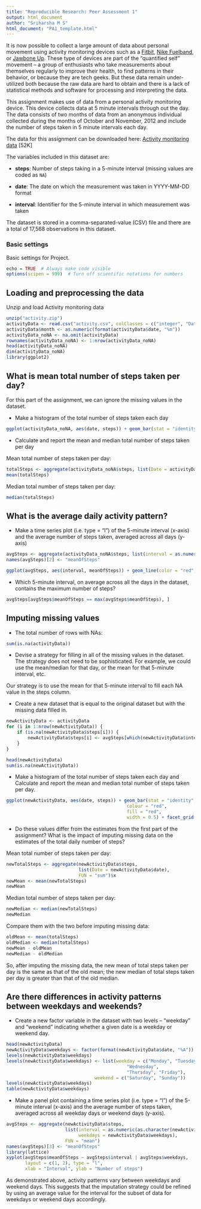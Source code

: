 ```yaml
---
title: "Reproducible Research: Peer Assessment 1"
output: html_document
author: "Sriharsha M S"
html_document: "PA1_template.html"
---
```


It is now possible to collect a large amount of data about personal
movement using activity monitoring devices such as a
[Fitbit](http://www.fitbit.com), [Nike
Fuelband](http://www.nike.com/us/en_us/c/nikeplus-fuelband), or
[Jawbone Up](https://jawbone.com/up). These type of devices are part of
the "quantified self" movement -- a group of enthusiasts who take
measurements about themselves regularly to improve their health, to
find patterns in their behavior, or because they are tech geeks. But
these data remain under-utilized both because the raw data are hard to
obtain and there is a lack of statistical methods and software for
processing and interpreting the data.

This assignment makes use of data from a personal activity monitoring
device. This device collects data at 5 minute intervals through out the
day. The data consists of two months of data from an anonymous
individual collected during the months of October and November, 2012
and include the number of steps taken in 5 minute intervals each day.

The data for this assignment can be downloaded here: [Activity monitoring data](https://d396qusza40orc.cloudfront.net/repdata%2Fdata%2Factivity.zip) [52K]

The variables included in this dataset are:

* **steps**: Number of steps taking in a 5-minute interval (missing
    values are coded as `NA`)

* **date**: The date on which the measurement was taken in YYYY-MM-DD
    format

* **interval**: Identifier for the 5-minute interval in which
    measurement was taken

The dataset is stored in a comma-separated-value (CSV) file and there
are a total of 17,568 observations in this
dataset.


### Basic settings
Basic settings for Project.
```r
echo = TRUE  # Always make code visible
options(scipen = 999)  # Turn off scientific notations for numbers
```

## Loading and preprocessing the data
Unzip and load Activity monitoring data 
```r
unzip("activity.zip")
activityData <- read.csv("activity.csv", colClasses = c("integer", "Date", "factor"))
activityData$month <- as.numeric(format(activityData$date, "%m"))
activityData_noNA <- na.omit(activityData)
rownames(activityData_noNA) <- 1:nrow(activityData_noNA)
head(activityData_noNA)
dim(activityData_noNA)
library(ggplot2)
```


## What is mean total number of steps taken per day?
For this part of the assignment, we can ignore the missing values in the dataset.

* Make a histogram of the total number of steps taken each day
```r
ggplot(activityData_noNA, aes(date, steps)) + geom_bar(stat = "identity", colour = "red", fill = "red", width = 0.5) + facet_grid(. ~ month, scales = "free") + labs(title = "Histogram of Total Number of Steps Taken Each Day", x = "Date", y = "Total number of steps")
```

* Calculate and report the mean and median total number of steps taken per day

Mean total number of steps taken per day:
```r
totalSteps <- aggregate(activityData_noNA$steps, list(Date = activityData_noNA$date), FUN = "sum")$x
mean(totalSteps)
```
Median total number of steps taken per day:
```r
median(totalSteps)
```


## What is the average daily activity pattern?
* Make a time series plot (i.e. type = "l") of the 5-minute interval (x-axis) and the average number of steps taken, averaged across all days (y-axis)

```r
avgSteps <- aggregate(activityData_noNA$steps, list(interval = as.numeric(as.character(activityData_noNA$interval))), FUN = "mean")
names(avgSteps)[2] <- "meanOfSteps"

ggplot(avgSteps, aes(interval, meanOfSteps)) + geom_line(color = "red", size = 0.6) + labs(title = "Time Series Plot of the 5-minute Interval", x = "5-minute intervals", y = "Average Number of Steps Taken")
```

* Which 5-minute interval, on average across all the days in the dataset, contains the maximum number of steps?
```r
avgSteps[avgSteps$meanOfSteps == max(avgSteps$meanOfSteps), ]
```

## Imputing missing values
* The total number of rows with NAs:

```r
sum(is.na(activityData))
```

* Devise a strategy for filling in all of the missing values in the dataset. The strategy does not need to be sophisticated. For example, we could use the mean/median for that day, or the mean for that 5-minute interval, etc.

Our strategy is to use the mean for that 5-minute interval to fill each NA value in the steps column.

* Create a new dataset that is equal to the original dataset but with the missing data filled in.

```r
newActivityData <- activityData 
for (i in 1:nrow(newActivityData)) {
    if (is.na(newActivityData$steps[i])) {
        newActivityData$steps[i] <- avgSteps[which(newActivityData$interval[i] == avgSteps$interval), ]$meanOfSteps
    }
}

head(newActivityData)
sum(is.na(newActivityData))
```

* Make a histogram of the total number of steps taken each day and Calculate and report the mean and median total number of steps taken per day. 

```r
ggplot(newActivityData, aes(date, steps)) + geom_bar(stat = "identity",
                                             colour = "red",
                                             fill = "red",
                                             width = 0.5) + facet_grid(. ~ month, scales = "free") + labs(title = "Histogram of Total Number of Steps Taken Each Day (no missing data)", x = "Date", y = "Total number of steps")
```

* Do these values differ from the estimates from the first part of the assignment? What is the impact of imputing missing data on the estimates of the total daily number of steps?

Mean total number of steps taken per day:
```r
newTotalSteps <- aggregate(newActivityData$steps, 
                           list(Date = newActivityData$date), 
                           FUN = "sum")$x
newMean <- mean(newTotalSteps)
newMean
```
Median total number of steps taken per day:
```r
newMedian <- median(newTotalSteps)
newMedian
```
Compare them with the two before imputing missing data:
```r
oldMean <- mean(totalSteps)
oldMedian <- median(totalSteps)
newMean - oldMean
newMedian - oldMedian
```
So, after imputing the missing data, the new mean of total steps taken per day is the same as that of the old mean; the new median of total steps taken per day is greater than that of the old median.


## Are there differences in activity patterns between weekdays and weekends?
* Create a new factor variable in the dataset with two levels -- "weekday" and "weekend" indicating whether a given date is a weekday or weekend day.

```r
head(newActivityData)
newActivityData$weekdays <- factor(format(newActivityData$date, "%A"))
levels(newActivityData$weekdays)
levels(newActivityData$weekdays) <- list(weekday = c("Monday", "Tuesday",
                                             "Wednesday", 
                                             "Thursday", "Friday"),
                                 weekend = c("Saturday", "Sunday"))
levels(newActivityData$weekdays)
table(newActivityData$weekdays)
```

* Make a panel plot containing a time series plot (i.e. type = "l") of the 5-minute interval (x-axis) and the average number of steps taken, averaged across all weekday days or weekend days (y-axis).

```r
avgSteps <- aggregate(newActivityData$steps, 
                      list(interval = as.numeric(as.character(newActivityData$interval)), 
                           weekdays = newActivityData$weekdays),
                      FUN = "mean")
names(avgSteps)[3] <- "meanOfSteps"
library(lattice)
xyplot(avgSteps$meanOfSteps ~ avgSteps$interval | avgSteps$weekdays, 
       layout = c(1, 2), type = "l", 
       xlab = "Interval", ylab = "Number of steps")
```

As demonstrated above, activity patterns vary between weekdays and weekend days. This suggests that the imputation strategy could be refined by using an average value for the interval for the subset of data for weekdays or weekend days accordingly.
